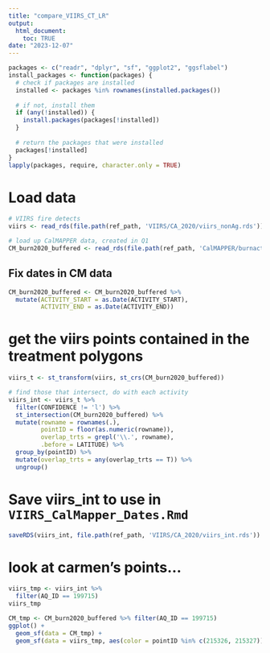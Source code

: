 ```yaml
---
title: "compare_VIIRS_CT_LR"
output:     
  html_document:
    toc: TRUE
date: "2023-12-07"
---
```


```r
packages <- c("readr", "dplyr", "sf", "ggplot2", "ggsflabel")
install_packages <- function(packages) {
  # check if packages are installed
  installed <- packages %in% rownames(installed.packages())
  
  # if not, install them
  if (any(!installed)) {
    install.packages(packages[!installed])
  }
  
  # return the packages that were installed
  packages[!installed]
}
lapply(packages, require, character.only = TRUE)
```

# Load data
```r
# VIIRS fire detects
viirs <- read_rds(file.path(ref_path, 'VIIRS/CA_2020/viirs_nonAg.rds'))

# load up CalMAPPER data, created in Q1
CM_burn2020_buffered <- read_rds(file.path(ref_path, 'CalMAPPER/burnactivities_2020_buffered.rds'))
```

## Fix dates in CM data
```r
CM_burn2020_buffered <- CM_burn2020_buffered %>% 
  mutate(ACTIVITY_START = as.Date(ACTIVITY_START),
         ACTIVITY_END = as.Date(ACTIVITY_END))
```



# get the viirs points contained in the treatment polygons
```r
viirs_t <- st_transform(viirs, st_crs(CM_burn2020_buffered))

# find those that intersect, do with each activity
viirs_int <- viirs_t %>%
  filter(CONFIDENCE != 'l') %>%
  st_intersection(CM_burn2020_buffered) %>%
  mutate(rowname = rownames(.),
         pointID = floor(as.numeric(rowname)),
         overlap_trts = grepl('\\.', rowname),
         .before = LATITUDE) %>%
  group_by(pointID) %>%
  mutate(overlap_trts = any(overlap_trts == T)) %>%
  ungroup()
```

# Save viirs_int to use in `VIIRS_CalMapper_Dates.Rmd`
```r
saveRDS(viirs_int, file.path(ref_path, 'VIIRS/CA_2020/viirs_int.rds'))
```

# look at carmen's points...
```r
viirs_tmp <- viirs_int %>%
  filter(AQ_ID == 199715)
viirs_tmp
```

```r
CM_tmp <- CM_burn2020_buffered %>% filter(AQ_ID == 199715)  
ggplot() +
  geom_sf(data = CM_tmp) +
  geom_sf(data = viirs_tmp, aes(color = pointID %in% c(215326, 215327)))
```

